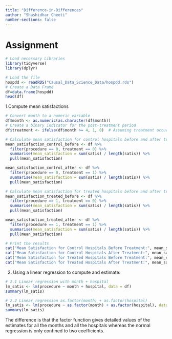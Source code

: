 ```yaml
---
title: "Difference-in-Differences"
author: "Shashidhar Cheeti"
number-sections: false
---
```


# Assignment

```r
# Load necessary Libraries
library(tidyverse)
library(dplyr)
```

```r
# Load the file
hospdd <- readRDS("Causal_Data_Science_Data/hospdd.rds")
# Create a Data Frame
df=data.frame(hospdd)
head(df)
```

1.Compute mean satisfactions 
```r
# Convert month to a numeric variable
df$month <- as.numeric(as.character(df$month))
# Create a binary indicator for the post-treatment period
df$treatment <- ifelse(df$month >= 4, 1, 0)  # Assuming treatment occurred after month 3

# Calculate mean satisfaction for control hospitals before and after treatment
mean_satisfaction_control_before <- df %>%
  filter(procedure == 0, treatment == 0) %>%
  summarise(mean_satisfaction = sum(satis) / length(satis)) %>%
  pull(mean_satisfaction)

mean_satisfaction_control_after <- df %>%
  filter(procedure == 0, treatment == 1) %>%
  summarise(mean_satisfaction = sum(satis) / length(satis)) %>%
  pull(mean_satisfaction)

# Calculate mean satisfaction for treated hospitals before and after treatment
mean_satisfaction_treated_before <- df %>%
  filter(procedure == 1, treatment == 0) %>%
  summarise(mean_satisfaction = sum(satis) / length(satis)) %>%
  pull(mean_satisfaction)

mean_satisfaction_treated_after <- df %>%
  filter(procedure == 1, treatment == 1) %>%
  summarise(mean_satisfaction = sum(satis) / length(satis)) %>%
  pull(mean_satisfaction)

# Print the results
cat("Mean Satisfaction for Control Hospitals Before Treatment:", mean_satisfaction_control_before, "\n")
cat("Mean Satisfaction for Control Hospitals After Treatment:", mean_satisfaction_control_after, "\n")
cat("Mean Satisfaction for Treated Hospitals Before Treatment:", mean_satisfaction_treated_before, "\n")
cat("Mean Satisfaction for Treated Hospitals After Treatment:", mean_satisfaction_treated_after, "\n")

```

2. Using a linear regression to compute and estimate:
```r
# 2.1 Linear regression with month + hospital
lm_satis <- lm(procedure ~ month + hospital, data = df)
summary(lm_satis)
```

```r
# 2.2 Linear regression as.factor(month) + as.factor(hospital)
lm_satis <- lm(procedure ~ as.factor(month) + as.factor(hospital), data = df)
summary(lm_satis)
```
The difference is that the factor function gives detailed values of the estimates for all the months and all the hospitals whereas the normal regression is only confined to two coefficients.




